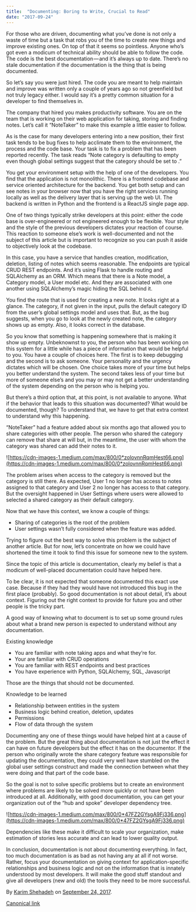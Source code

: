 ```yaml
---
title:  "Documenting: Boring to Write, Crucial to Read"
date: "2017-09-24"
---
```


For those who are driven, documenting what you’ve done is not only a waste of time but a task that robs you of the time to create new things and improve existing ones. On top of that it seems so pointless. Anyone who’s got even a modicum of technical ability should be able to follow the code. The code is the best documentation — and it’s always up to date. There’s no stale documentation if the documentation is the thing that is being documented.

So let’s say you were just hired. The code you are meant to help maintain and improve was written only a couple of years ago so not greenfield but not truly legacy either. I would say it’s a pretty common situation for a developer to find themselves in.

The company that hired you makes productivity software. You are on the team that is working on their web application for taking, storing and finding notes. Let’s call it “NoteTaker” to make this example a little easier to follow.

As is the case for many developers entering into a new position, their first task tends to be bug fixes to help acclimate them to the environment, the process and the code base. Your task is to fix a problem that has been reported recently. The task reads “Note category is defaulting to empty even though global settings suggest that the category should be set to <whatever>.”

You get your environment setup with the help of one of the developers. You find that the application is not monolithic. There is a frontend codebase and service oriented architecture for the backend. You get both setup and can see notes in your browser now that you have the right services running locally as well as the delivery layer that is serving up the web UI. The backend is written in Python and the frontend is a ReactJS single page app.

One of two things typically strike developers at this point: either the code base is over-engineered or not engineered enough to be flexible. Your style and the style of the previous developers dictates your reaction of course. This reaction to someone else’s work is well-documented and not the subject of this article but is important to recognize so you can push it aside to objectively look at the codebase.

In this case, you have a service that handles creation, modification, deletion, listing of notes which seems reasonable. The endpoints are typical CRUD REST endpoints. And it’s using Flask to handle routing and SQLAlchemy as an ORM. Which means that there is a Note model, a Category model, a User model etc. And they are associated with one another using SQLAlchemy’s magic hiding the SQL behind it.

You find the route that is used for creating a new note. It looks right at a glance. The category, if not given in the input, pulls the default category ID from the user’s global settings model and uses that. But, as the bug suggests, when you go to look at the newly created note, the category shows up as empty. Also, it looks correct in the database.

So you know that something is happening somewhere that is making it show up empty. Unbeknownst to you, the person who has been working on this system for a little while has a piece of information that would be helpful to you. You have a couple of choices here. The first is to keep debugging and the second is to ask someone. Your personality and the urgency dictates which will be chosen. One choice takes more of your time but helps you better understand the system. The second takes less of your time but more of someone else’s and you may or may not get a better understanding of the system depending on the person who is helping you.

But there’s a third option that, at this point, is not available to anyone. What if the behavior that leads to this situation was documented? What would be documented, though? To understand that, we have to get that extra context to understand why this happening.

“NoteTaker” had a feature added about six months ago that allowed you to share categories with other people. The person who shared the category can remove that share at will but, in the meantime, the user with whom the category was shared can add their notes to it.

![https://cdn-images-1.medium.com/max/800/0*zolovnnRqmHest66.png](https://cdn-images-1.medium.com/max/800/0*zolovnnRqmHest66.png)

The problem arises when access to the category is removed but the category is still there. As expected, User 1 no longer has access to notes assigned to that category and User 2 no longer has access to that category. But the oversight happened in User Settings where users were allowed to selected a shared category as their default category.

Now that we have this context, we know a couple of things:

- Sharing of categories is the root of the problem
- User settings wasn’t fully considered when the feature was added.

Trying to figure out the best way to solve this problem is the subject of another article. But for now, let’s concentrate on how we could have shortened the time it took to find this issue for someone new to the system.

Since the topic of this article is documentation, clearly my belief is that a modicum of well-placed documentation could have helped here.

To be clear, it is not expected that someone documented this exact use case. Because if they had they would have not introduced this bug in the first place (probably). So good documentation is not about detail, it’s about context. Figuring out the right context to provide for future you and other people is the tricky part.

A good way of knowing what to document is to set up some ground rules about what a brand new person is expected to understand without any documentation.

Existing knowledge

- You are familiar with note taking apps and what they’re for.
- Your are familiar with CRUD operations
- You are familiar with REST endpoints and best practices
- You have experience with Python, SQLAlchemy, SQL, Javascript

Those are the things that should not be documented.

Knowledge to be learned

- Relationship between entities in the system
- Business logic behind creation, deletion, updates
- Permissions
- Flow of data through the system

Documenting any one of these things would have helped hint at a cause of the problem. But the great thing about documentation is not just the effect it can have on future developers but the effect it has on the documentor. If the person who originally wrote the share category feature was responsible for updating the documentation, they could very well have stumbled on the global user settings construct and made the connection between what they were doing and that part of the code base.

So the goal is not to solve specific problems but to create an environment where problems are likely to be solved more quickly or not have been introduced at all. Additionally, with good documentation, you can get your organization out of the “hub and spoke” developer dependency tree.

![https://cdn-images-1.medium.com/max/800/0*47FZ2GYsgA9Fj336.png](https://cdn-images-1.medium.com/max/800/0*47FZ2GYsgA9Fj336.png)

Dependencies like these make it difficult to scale your organization, make estimation of stories less accurate and can lead to lower quality output.

In conclusion, documentation is not about documenting everything. In fact, too much documentation is as bad as not having any at all if not worse. Rather, focus your documentation on giving context for application-specific relationships and business logic and not on the information that is innately understood by most developers. It will make the good stuff standout and give all developers (new and old) the tools they need to be more successful.

By [Karim Shehadeh](https://medium.com/@kshehadeh) on [September 24, 2017](https://medium.com/p/28c6cf9f1b50).

[Canonical link](https://medium.com/@kshehadeh/documentation-boring-to-write-crucial-to-read-28c6cf9f1b50)